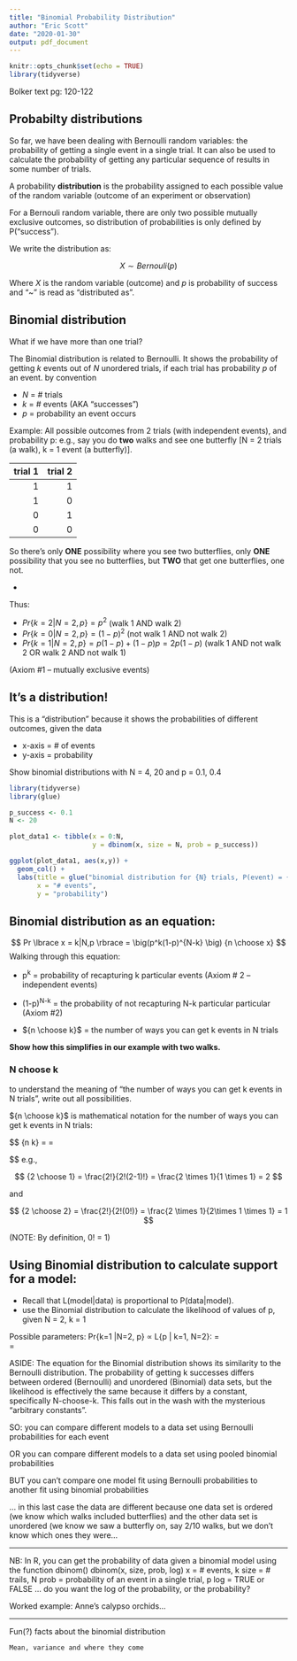 ```yaml
---
title: "Binomial Probability Distribution"
author: "Eric Scott"
date: "2020-01-30"
output: pdf_document
---
```


```r
knitr::opts_chunk$set(echo = TRUE)
library(tidyverse)
```


Bolker text pg: 120-122

## Probabilty distributions

So far, we have been dealing with Bernoulli random variables: the probability of getting a single event in a single trial.  It can also be used to calculate the probability of getting any particular sequence of results in some number of trials.

A probability **distribution** is the probability assigned to each possible value of the random variable (outcome of an experiment or observation)

For a Bernouli random variable, there are only two possible mutually exclusive outcomes, so distribution of probabilities is only defined by P("success").

We write the distribution as:

$$
X \sim Bernouli(p)
$$

Where *X* is the random variable (outcome) and *p* is probability of success and "~" is read as "distributed as".

## Binomial distribution

What if we have more than one trial?

The Binomial distribution is related to Bernoulli.  It shows the probability of getting *k* events out of *N* unordered trials, if each trial has probability *p* of an event. 
by convention	

- *N* = # trials
- *k* = # events (AKA "successes")
- *p* = probability an event occurs 

Example: All possible outcomes from 2 trials (with independent events), and probability p:
	e.g., say you do **two** walks and see one butterfly [N = 2 trials (a walk), k = 1 event (a butterfly)].


| trial 1| trial 2|
|--:|--:|
|       1|	     1|	
|       1|       0|	
|       0|       1|	
|       0|       0|	

So there’s only **ONE** possibility where you see two butterflies, only **ONE** possibility that you see no butterflies, but **TWO** that get one butterflies, one not. 

- 

Thus:

- $Pr \lbrace k=2|N=2, p\rbrace = p^2$ (walk 1 AND walk 2)
- $Pr\lbrace k=0|N=2, p \rbrace = (1-p)^2$ (not walk 1 AND not walk 2)
- $Pr\lbrace k=1|N=2, p\rbrace = p(1-p) + (1-p)p = 2p(1-p)$	(walk 1 AND not walk 2 OR walk 2 AND not walk 1)

(Axiom #1 – mutually exclusive events)

## It's a distribution!

This is a “distribution” because it shows the probabilities of different outcomes, given the data

- x-axis = # of events
- y-axis = probability

Show binomial distributions with N = 4, 20 and p = 0.1, 0.4

```r
library(tidyverse)
library(glue)

p_success <- 0.1
N <- 20

plot_data1 <- tibble(x = 0:N,
                     y = dbinom(x, size = N, prob = p_success))

ggplot(plot_data1, aes(x,y)) +
  geom_col() +
  labs(title = glue("binomial distribution for {N} trials, P(event) = {p_success}"),
       x = "# events",
       y = "probability")
```


## Binomial distribution as an equation:

$$
Pr \lbrace x = k|N,p \rbrace = \big(p^k(1-p)^{N-k} \big) {n \choose x}
$$
Walking through this equation:

- p^k^ = probability of recapturing k particular events (Axiom # 2 – independent events)

- (1-p)^N-k^  = the probability of not recapturing N-k particular particular (Axiom #2)

- ${n \choose k}$ = the number of ways you can get k events in N trials 

**Show how this simplifies in our example with two walks.**

### N choose k

to understand the meaning of “the number of ways you can get k events in N trials”, write out all possibilities.

${n \choose k}$ is mathematical notation for the number of ways you can get k events in N trials:

$$
{n \choose k} = \frac{N!}{k!(N-k)!} = \frac{N \times (N-1) \times (N-2) \times ...\times [N-(N-1)]}{\lbrace k \times (k-1) \times ... \times [k-(k-1)]\rbrace \lbrace(N-k) \times (N-k-1)\times ... \times [N-k-(N-k-1)]}

$$
e.g.,  

$$
{2 \choose 1} = \frac{2!}{2!(2-1)!} = \frac{2 \times 1}{1 \times 1} = 2
$$

and  

$$
{2 \choose 2} = \frac{2!}{2!(0!)} = \frac{2 \times 1}{2\times 1 \times 1} = 1
$$

(NOTE: By definition, 0! = 1)



## Using Binomial distribution to calculate support for a model:  

- Recall that L(model|data) is proportional to P(data|model).
- use the Binomial distribution to calculate the likelihood of values of p, given N = 2, k = 1

Possible parameters:	Pr{k=1 |N=2, p} ∝ L{p | k=1, N=2}:
			=  
			=  

ASIDE: The equation for the Binomial distribution shows its similarity to the Bernoulli distribution.  The probability of getting k successes differs between ordered (Bernoulli) and unordered (Binomial) data sets, but the likelihood is effectively the same because it differs by a constant, specifically N-choose-k.  This falls out in the wash with the mysterious “arbitrary constants”.

SO: you can compare different models to a data set using Bernoulli probabilities for each event

OR you can compare different models to a data set using pooled binomial probabilities

BUT you can’t compare one model fit using Bernoulli probabilities to another fit using binomial probabilities

… in this last case the data are different because one data set is ordered (we know which walks included butterflies) and the other data set is unordered (we know we saw a butterfly on, say 2/10 walks, but we don’t know which ones they were…


------------------------------------

NB:  In R, you can get the probability of data given a binomial model using the function dbinom()
dbinom(x, size, prob, log)
x = # events, k
size = # trails, N
prob = probability of an event in a single trial, p
log = TRUE or FALSE … do you want the log of the probability, or the probability?

Worked example:  Anne’s calypso orchids…

--------------------------

Fun(?) facts about the binomial distribution

	Mean, variance and where they come 
